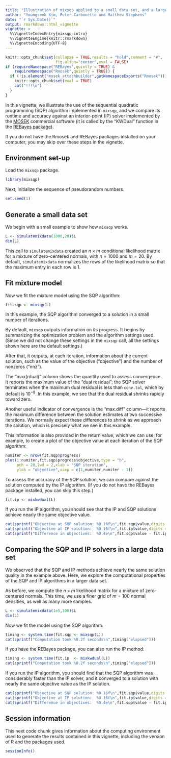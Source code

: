 ```yaml
---
title: "Illustration of mixsqp applied to a small data set, and a large one"
author: "Youngseok Kim, Peter Carbonetto and Matthew Stephens"
date: "`r Sys.Date()`"
output: rmarkdown::html_vignette
vignette: >
  %\VignetteIndexEntry{mixsqp-intro}
  %\VignetteEngine{knitr::rmarkdown}
  %\VignetteEncoding{UTF-8}
---
```


```r
knitr::opts_chunk$set(collapse = TRUE,results = "hold",comment = "#",
                      fig.align="center",eval = FALSE)
if (requireNamespace("REBayes",quietly = TRUE) &
    requireNamespace("Rmosek",quietly = TRUE)) {
  if (!is.element("mosek_attachbuilder",getNamespaceExports("Rmosek"))) {
    knitr::opts_chunk$set(eval = TRUE)
	cat("!!!\n")
  }
}
```

In this vignette, we illustrate the use of the sequential quadratic
programming (SQP) algorithm implemented in `mixsqp`, and we compare
its runtime and accuracy against an interior-point (IP) solver
implemented by the [MOSEK][mosek] commercial software (it is called by
the "KWDual" function in the [REBayes package][rebayes]).

If you do not have the Rmosek and REBayes packages installed on your
computer, you may skip over these steps in the vignette.

## Environment set-up

Load the `mixsqp` package.

```r
library(mixsqp)
```

Next, initialize the sequence of pseudorandom numbers.

```r
set.seed(1)
```

## Generate a small data set

We begin with a small example to show how `mixsqp` works.

```r
L <- simulatemixdata(1000,20)$L
dim(L)
```

This call to `simulatemixdata` created an $n \times m$ conditional
likelihood matrix for a mixture of zero-centered normals, with $n =
1000$ and $m = 20$. By default, `simulatemixdata` normalizes the rows
of the likelihood matrix so that the maximum entry in each row is 1.

## Fit mixture model

Now we fit the mixture model using the SQP algorithm:

```r
fit.sqp <- mixsqp(L)
```

In this example, the SQP algorithm converged to a solution in a small
number of iterations.

By default, `mixsqp` outputs information on its progress. It begins by
summarizing the optimization problem and the algorithm settings used.
(Since we did not change these settings in the `mixsqp` call, all the
settings shown here are the default settings.)

After that, it outputs, at each iteration, information about the
current solution, such as the value of the objective ("objective") and
the number of nonzeros ("nnz").

The "max(rdual)" column shows the quantity used to assess convergence.
It reports the maximum value of the "dual residual"; the SQP solver
terminates when the maximum dual residual is less than `conv.tol`,
which by default is $10^{-8}$. In this example, we see that the dual
residual shrinks rapidly toward zero.

Another useful indicator of convergence is the "max.diff" column---it
reports the maximum difference between the solution estimates at two
successive iterations. We normally expect these differences to shrink
as we approach the solution, which is precisely what we see in this
example.

This information is also provided in the return value, which we can
use, for example, to create a plot of the objective value at each
iteration of the SQP algorithm:

```r
numiter <- nrow(fit.sqp$progress)
plot(1:numiter,fit.sqp$progress$objective,type = "b",
     pch = 20,lwd = 2,xlab = "SQP iteration",
     ylab = "objective",xaxp = c(1,numiter,numiter - 1))
```

To assess the accuracy of the SQP solution, we can compare against the
solution computed by the IP algorithm. (If you do not have the REBayes
package installed, you can skip this step.)

```r
fit.ip <- mixkwdual(L)
```

If you run the IP algorithm, you should see that the IP and SQP
solutions achieve nearly the same objective value.

```r
cat(sprintf("Objective at SQP solution: %0.16f\n",fit.sqp$value,digits = 16))
cat(sprintf("Objective at IP solution:  %0.16f\n",fit.ip$value,digits = 16))
cat(sprintf("Difference in objectives:  %0.4e\n",fit.sqp$value - fit.ip$value))
```

## Comparing the SQP and IP solvers in a large data set

We observed that the SQP and IP methods achieve nearly the same
solution quality in the example above. Here, we explore the
computational properties of the SQP and IP algorithms in a larger data
set.

As before, we compute the $n \times m$ likelihood matrix for a mixture
of zero-centered normals. This time, we use a finer grid of $m = 100$
normal densities, as well as many more samples.

```r
L <- simulatemixdata(1e5,100)$L
dim(L)
```

Now we fit the model using the SQP algorithm:

```r
timing <- system.time(fit.sqp <- mixsqp(L))
cat(sprintf("Computation took %0.2f seconds\n",timing["elapsed"]))
```

If you have the REBayes package, you can also run the IP method:

```r
timing <- system.time(fit.ip  <- mixkwdual(L))
cat(sprintf("Computation took %0.2f seconds\n",timing["elapsed"]))
```

If you run the IP algorithm, you should find that the SQP algorithm was
considerably faster than the IP solver, and it converged to a solution
with nearly the same objective value as the IP solution.

```r
cat(sprintf("Objective at SQP solution: %0.16f\n",fit.sqp$value,digits = 16))
cat(sprintf("Objective at IP solution:  %0.16f\n",fit.ip$value,digits = 16))
cat(sprintf("Difference in objectives:  %0.4e\n",fit.sqp$value - fit.ip$value))
```

## Session information

This next code chunk gives information about the computing environment
used to generate the results contained in this vignette, including the
version of R and the packages used.

```r
sessionInfo()
```

[mosek]: https://www.mosek.com
[rebayes]: https://cran.r-project.org/package=REBayes
